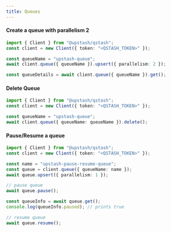 ```yaml
---
title: Queues
---
```


#### Create a queue with parallelism 2

```typescript
import { Client } from "@upstash/qstash";
const client = new Client({ token: "<QSTASH_TOKEN>" });

const queueName = "upstash-queue";
await client.queue({ queueName }).upsert({ parallelism: 2 });

const queueDetails = await client.queue({ queueName }).get();
```

#### Delete Queue

```typescript
import { Client } from "@upstash/qstash";
const client = new Client({ token: "<QSTASH_TOKEN>" });

const queueName = "upstash-queue";
await client.queue({ queueName: queueName }).delete();
```

#### Pause/Resume a queue

```typescript
import { Client } from "@upstash/qstash";
const client = new Client({ token: "<QSTASH_TOKEN>" });

const name = "upstash-pause-resume-queue";
const queue = client.queue({ queueName: name });
await queue.upsert({ parallelism: 1 });

// pause queue
await queue.pause();

const queueInfo = await queue.get();
console.log(queueInfo.paused); // prints true

// resume queue
await queue.resume();
```
